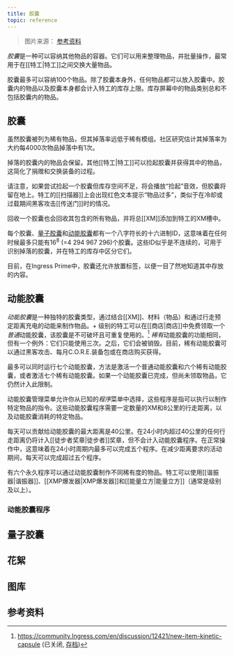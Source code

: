 ```yaml
---
title: 胶囊
topic: reference
---
```



> 图片来源： [参考资料](#参考资料)

*胶囊*是一种可以容纳其他物品的容器。它们可以用来整理物品，并批量操作，最常用于在[[特工|特工]]之间交换大量物品。

胶囊最多可以容纳100个物品。除了胶囊本身外，任何物品都可以放入胶囊中。胶囊内的物品以及胶囊本身都会计入特工的库存上限。库存屏幕中的物品类别总和不包括胶囊内的物品。

## 胶囊

虽然胶囊被列为稀有物品，但其掉落率远低于稀有模组。社区研究估计其掉落率为大约每4000次物品掉落中有1次。

掉落的胶囊内的物品会保留。其他[[特工|特工]]可以捡起胶囊并获得其中的物品，这简化了捐赠和交换装备的过程。

请注意，如果尝试捡起一个胶囊但库存空间不足，将会播放“捡起”音效，但胶囊将留在地上。特工的[[扫描器]]上会出现红色文本提示“物品过多”，类似于在冷却或过载期间黑客攻击[[传送门]]时的情况。

回收一个胶囊也会回收其包含的所有物品，并将总[[XM]]添加到特工的XM槽中。

每个胶囊、[量子胶囊](#quantum-capsule)和[动能胶囊](#kinetic-capsule)都有一个八字符长的十六进制ID，这意味着在任何时候最多只能有16<sup>8</sup> (=4 294 967 296)个胶囊。这些ID似乎是不连续的，可用于识别掉落的胶囊，并在特工的库存中区分它们。

目前，在Ingress Prime中，胶囊还允许放置标签，以便一目了然地知道其中存放的内容。

## 动能胶囊

*动能胶囊*是一种独特的胶囊类型，通过结合[[XM]]、材料（物品）和通过行走预定距离充电的动能来制作物品。<IWLevel l={4}/>+ 级别的特工可以在[[商店|商店]]中免费领取一个*普通*动能胶囊，该胶囊是不可破坏且可重复使用的。[^kinetic-claim-free] *稀有*动能胶囊的功能相同，但有一个例外：它们只能使用三次。之后，它们会被销毁。目前，稀有动能胶囊可以通过黑客攻击、每月C.O.R.E.装备包或在商店购买获得。

最多可以同时运行七个动能胶囊，方法是激活一个普通动能胶囊和六个稀有动能胶囊，或者激活七个稀有动能胶囊。如果一个动能胶囊已完成，但尚未领取物品，它仍然计入此限制。

动能胶囊管理菜单允许你从已知的*程序*菜单中选择，这些程序是指可以执行以制作特定物品的指令。这些动能胶囊程序需要一定数量的XM和8公里的行走距离，以及动能胶囊消耗的特定物品。

每天可以贡献给动能胶囊的最大距离是40公里。在24小时内超过40公里的任何行走距离仍将计入[[徒步者奖章|徒步者]]奖章，但不会计入动能胶囊程序。在正常操作中，这意味着在24小时周期内最多可以完成五个程序。在减少距离要求的活动期间，每天可以完成超过五个程序。

有六个永久程序可以通过动能胶囊制作不同稀有度的物品。特工可以使用[[谐振器|谐振器]]、[[XMP爆发器|XMP爆发器]]和[[能量立方|能量立方]]（通常是<IWLevel l={4}/>级别及以上）。

### 动能胶囊程序

## 量子胶囊

## 花絮

## 图库

## 参考资料

[^kinetic-claim-free]: https://community.Ingress.com/en/discussion/12421/new-item-kinetic-capsule (已关闭, [存档](https://web.archive.org/web/20240329081645/https://community.Ingress.com/en/discussion/12421/new-item-kinetic-capsule/))